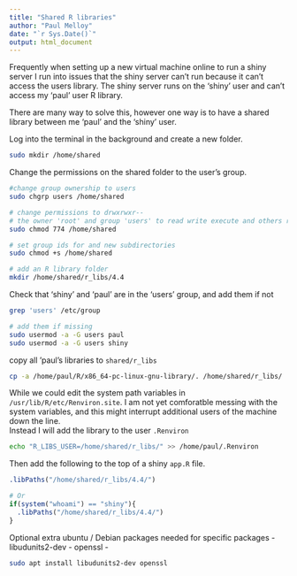 ```yaml
---
title: "Shared R libraries"
author: "Paul Melloy"
date: "`r Sys.Date()`"
output: html_document
---
```


Frequently when setting up a new virtual machine online to run a shiny server
I run into issues that the shiny server can't run because it can't access the 
users library.
The shiny server runs on the 'shiny' user and can't access my 'paul' user R 
library.  

There are many way to solve this, however one way is to have a shared library
between me 'paul' and the 'shiny' user.

Log into the terminal in the background and create a new folder.
```bash
sudo mkdir /home/shared
```

Change the permissions on the shared folder to the user's group.  

```bash
#change group ownership to users
sudo chgrp users /home/shared 

# change permissions to drwxrwxr--
# the owner 'root' and group 'users' to read write execute and others read only
sudo chmod 774 /home/shared

# set group ids for and new subdirectories
sudo chmod +s /home/shared

# add an R library folder
mkdir /home/shared/r_libs/4.4
```

Check that 'shiny' and 'paul' are in the 'users' group, and add them if not  

```bash
grep 'users' /etc/group

# add them if missing
sudo usermod -a -G users paul
sudo usermod -a -G users shiny
```

copy all 'paul's libraries to `shared/r_libs`

```bash
cp -a /home/paul/R/x86_64-pc-linux-gnu-library/. /home/shared/r_libs/
```

While we could edit the system path variables in `/usr/lib/R/etc/Renviron.site`. 
I am not yet comforatble messing with the system variables, and this might 
interrupt additional users of the machine down the line.  
Instead I will add the library to the user `.Renviron`  

```bash
echo "R_LIBS_USER=/home/shared/r_libs/" >> /home/paul/.Renviron
```

Then add the following to the top of a shiny `app.R` file.

```r
.libPaths("/home/shared/r_libs/4.4/")

# Or
if(system("whoami") == "shiny"){
  .libPaths("/home/shared/r_libs/4.4/")
}
```

Optional extra ubuntu / Debian packages needed for specific packages 
 - libudunits2-dev
 - openssl
 - 
 
```bash
sudo apt install libudunits2-dev openssl
```
